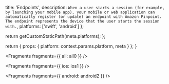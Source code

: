 
  title: 'Endpoints',
  description: `When a user starts a session (for example, by launching your mobile app), your mobile or web application can automatically register (or update) an endpoint with Amazon Pinpoint. The endpoint represents the device that the user starts the session with.`,
  platforms: ['swift', 'android']
};

  return getCustomStaticPath(meta.platforms);
};

  return {
    props: {
      platform: context.params.platform,
      meta
    }
  };
}


<Fragments fragments={{ all: all0 }} />


<Fragments fragments={{ ios: ios1 }} />


<Fragments fragments={{ android: android2 }} />
